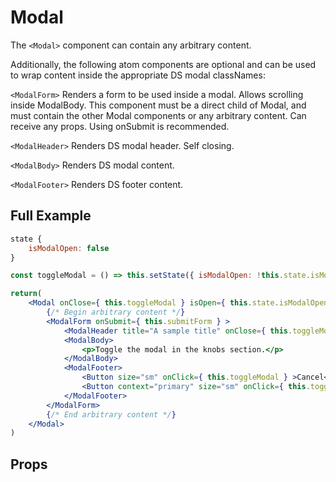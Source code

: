 
# Modal

The `<Modal>` component can contain any arbitrary content.

Additionally, the following atom components are optional and can be used to wrap content inside the appropriate DS modal classNames:

`<ModalForm>`
    Renders a form to be used inside a modal. Allows scrolling inside ModalBody.
    This component must be a direct child of Modal, and must contain the other Modal components or any arbitrary content.
    Can receive any props. Using onSubmit is recommended.

`<ModalHeader>`
    Renders DS modal header. Self closing.

`<ModalBody>`
    Renders DS modal content.

`<ModalFooter>`
    Renders DS footer content.

## Full Example
```jsx
state {
    isModalOpen: false
}

const toggleModal = () => this.setState({ isModalOpen: !this.state.isModalOpen });

return(
    <Modal onClose={ this.toggleModal } isOpen={ this.state.isModalOpen } md="6" >
        {/* Begin arbitrary content */}
        <ModalForm onSubmit={ this.submitForm } >
            <ModalHeader title="A sample title" onClose={ this.toggleModal } />
            <ModalBody>
                <p>Toggle the modal in the knobs section.</p>
            </ModalBody>
            <ModalFooter>
                <Button size="sm" onClick={ this.toggleModal } >Cancel</Button>
                <Button context="primary" size="sm" onClick={ this.toggleModal } >Save Changes</Button>
            </ModalFooter>
        </ModalForm>
        {/* End arbitrary content */}
    </Modal>
)
```

## Props
<Props of={Modal} />

